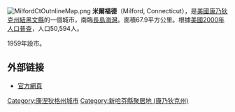 [[File:MilfordCtOutnlineMap.png|right]]
'''米爾福德'''（Milford, Connecticut），是[[美國|美國]][[康乃狄克州|康乃狄克州]][[紐黑文縣_(康涅狄格州)|紐黑文縣]]的一個城市，南臨[[長島海灣|長島海灣]]。面積67.9平方公里。根據[[美國2000年人口普查|美國2000年人口普查]]，人口50,594人。 

1959年設市。

==外部链接==
* [http://www.ci.milford.ct.us/ 官方網頁] {{Wayback|url=http://www.ci.milford.ct.us/ |date=20060812023353 }}

{{coord|41|13|27|N|73|03|35|W|display=title}}
{{新哈芬縣 (康乃狄克州)}}
{{Connecticut}}
{{DEFAULTSORT:milford}}
[[Category:康涅狄格州城市|Category:康涅狄格州城市]]
[[Category:新哈芬縣聚居地_(康乃狄克州)|Category:新哈芬縣聚居地 (康乃狄克州)]]
{{connecticut-stub}}